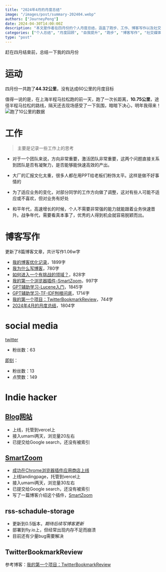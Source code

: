 ```yaml
---
title: "2024年4月的月度总结"
image: "/images/post/summary-202404.webp"
authors: ["JourneyPeng"]
date: 2024-04-30T14:00:00Z
description: "本文是作者在四月份的个人月度总结，涵盖了跑步、工作、博客写作以及社交媒体活动的多个方面。文中详细记录了作者未能完成跑步目标、工作中的团队动态和文化、博客更新情况，以及社交媒体和独立开发者项目的进展。作者通过这篇总结反思了过去一个月的成就与挑战，展示了持续的个人成长和专业发展"
categories: ["个人总结", "月度回顾", "自我提升", "跑步", "博客写作", "社交媒体", "独立开发者项目"]
type: "post"
---
```


赶在四月结束前，总结一下我的四月份

# 运动

四月份一共跑了**44.32公里**，没有达成60公里的月度目标

值得一说的是，在上海半程马拉松跑的前一天，跑了一次长距离，**10.75公里**，途径半程马拉松的路线，隔天还去现场感受了一下氛围，暗暗下决心，明年我得来！
![跑了10公里的数据](/images/post/2024-04-run10km.png)

# 工作

> 主要是记录一些工作上的思考

- 对于一个团队来说，方向非常重要，激活团队非常重要，这两个问题直接关系到团队是否有凝聚力，是否能够能快速高效的产出。

- 大厂的汇报文化太重，很多人都在用PPT给老板们粉饰太平。这样是做不好事情的

- 为了适应业务的变化，对部分同学的工作方向做了调整，这对有些人可能不适应或不喜欢，但对业务有好处

- 和平年代，高速增长的时候，个人不需要非常强的能力就能跟着业务快速晋升。战争年代，需要看真本事了，优秀的人得到机会就容易脱颖而出。

# 博客写作

更新了8篇博客文章，共计写作1.06w字

- [我的博客优化记录](https://www.journeypeng.best/posts/blog-gogogo)，1899字
- [我为什么写博客](https://www.journeypeng.best/posts/reason-of-create-blog-website)，780字
- [如何进入一个有挑战的领域？](https://www.journeypeng.best/posts/enter-a-challenge-field)，828字
- [我的第一个浏览器插件-SmartZoom](https://www.journeypeng.best/posts/introducsmartzoom)，997字
- [GPT辅助学习-Lucene入门](https://www.journeypeng.best/posts/learn-lucene)，1845字
- [GPT辅助学习-TF-IDF刨根问底](https://www.journeypeng.best/posts/learn-tf-idf)，1714字
- [我的第一个项目：TwitterBookmarkReview](https://www.journeypeng.best/posts/project-tbr)，744字
- [2024年4月的月度总结](https://www.journeypeng.best/posts/summary-2024-04)，1804字

# social media
[twitter](https://twitter.com/pjwhusir)
- 粉丝数：63

[即刻](https://okjk.co/QmfkNr)：
- 粉丝数：13
- 点赞数：149

# Indie hacker
## [Blog网站](https://journeypeng.best)

- 上线，托管到vercel上
- 接入umami两天，浏览量20左右
- 已提交给Google search，还没有被索引

## [SmartZoom](https://smartzoom.fun)

- [成功在Chrome浏览器插件应用商店上线](https://chromewebstore.google.com/detail/smartzoom/poeilnadcbkniibomfajbnemgekfeaak)
- 上线landingpage，托管到vercel上
- 接入umami两天，浏览量30左右
- 已提交给Google search，还没有被索引
- 写了一篇博客介绍这个插件，[SmartZoom](https://www.journeypeng.best/posts/smartzoom)

## rss-schadule-storage

- 更新到0.5版本，_期待后续写博客更新_
- 部署到fly.io上，但经常出现内存不足而崩溃
- 目前还有少量bug需要解决

## TwitterBookmarkReview
参考博客：[我的第一个项目：TwitterBookmarkReview](https://www.journeypeng.best/posts/project-tbr)
